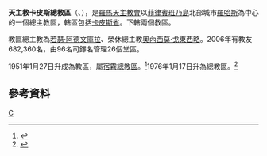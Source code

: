 {{Infobox Roman Catholic diocese
|Roman Catholic Diocese of = 天主教卡皮斯總教區
|Latin name of diocese = Archidioecesis Capicensis 
|image =
|caption = 
|location = [[菲律賓|菲律賓]]
|territory = 卡皮斯省
|population = 682,360
|rite = [[罗马礼|罗马礼]]
|patron =
|province = 
|established = 1951年
|cathedral = [[聖母無原罪主教座堂_(羅哈斯)|聖母無原罪座堂]]
|co-cathedral =
|leadership = 總主教
|website = 
|pope = 
|patriarch= 
|metropolitan = [[若瑟‧阿德文庫拉|若瑟‧阿德文庫拉]] 
|ordinary = 
|coadjutor archbishop = 
|coadjutor bishop =
|auxiliary = 
|emeritus = 奧內西莫‧戈東西略 
}}

'''天主教卡皮斯總教區'''（{{lang-la|Archidioecesis Capicensis}}、{{lang-tl|Arkidiyosesis ng Capiz}}），是[[羅馬天主教會|羅馬天主教會]]以[[菲律賓|菲律賓]][[班乃島|班乃島]]北部城市[[羅哈斯_(卡皮斯省)|羅哈斯]]為中心的一個總主教區，轄區包括[[卡皮斯省|卡皮斯省]]。下轄兩個教區。

教區總主教為[[若瑟‧阿德文庫拉|若瑟‧阿德文庫拉]]、榮休總主教[[奧內西莫‧戈東西略|奧內西莫‧戈東西略]]。2006年有教友682,360名，由96名司鐸名管理26個堂區。

1951年1月27日升成為教區，屬[[天主教宿霧總教區|宿霧總教區]]。<ref name="d">{{cite journal
|journal=[[宗座公報|宗座公報]]
|publisher=梵蒂岡出版社
|date=1951年
|volume=43
|title=DIOECESIS JARENSIS TERRITORIUM BIPARTITUR ET NOVA ERIGITUR DIOECESIS CAPICENSIS NOMINE.
|page=264
|url=http://www.vatican.va/archive/aas/documents/AAS%2043%20%5B1951%5D%20-%20ocr.pdf
|access-date=2012-03-06
|archive-date=2012-08-09
|archive-url=https://www.webcitation.org/69mL2255U?url=http://www.vatican.va/archive/aas/documents/AAS%2043%20%5B1951%5D%20-%20ocr.pdf
|dead-url=no
}}</ref>1976年1月17日升為總教區。<ref name="Ad">{{cite journal
|journal=[[宗座公報|宗座公報]]
|publisher=梵蒂岡出版社
|date=1976年
|volume=68
|title=In Insulis Philippinis Provincia Ecclesiastica « Capicensis » constituitur.
|page=165
|url=http://www.vatican.va/archive/aas/documents/AAS%2068%20%5B1976%5D%20-%20ocr.pdf
|access-date=2012-03-06
|archive-date=2010-03-27
|archive-url=https://web.archive.org/web/20100327070115/http://www.vatican.va/archive/aas/documents/AAS%2068%20%5B1976%5D%20-%20ocr.pdf
|dead-url=no
}}</ref>
==參考資料==
{{reflist}}

{{菲律賓天主教教區}}
[[Category:菲律賓天主教教區|C]]